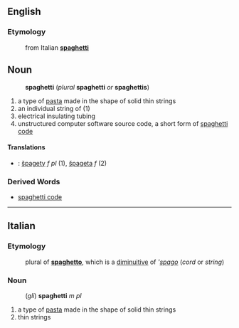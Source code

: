 ==English==
===Etymology===
:from Italian '''[[spaghetti#Italian|spaghetti]]'''
==Noun==
:'''spaghetti''' (''plural'' '''spaghetti''' ''or'' '''spaghettis''')
# a type of [[pasta]] made in the shape of solid thin strings
# an individual string of (1)
# electrical insulating tubing
# unstructured computer software source code, a short form of [[spaghetti code]]
====Translations====
*{{sk}}: [[špagety#Slovak|špagety]] ''f pl'' (1), [[špageta#Slovak|špageta]] ''f'' (2)
===Derived Words===
* [[spaghetti code]]
----
==Italian==
===Etymology===
:plural of '''[[spaghetto]]''', which is a [[diminuitive]] of '''[[spago]]'' (''cord'' or ''string'')
===Noun===
:(''gli'') '''spaghetti''' ''m pl''
# a type of [[pasta]] made in the shape of solid thin strings
# thin strings